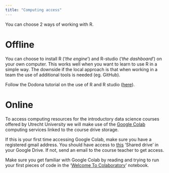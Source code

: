 ```yaml
---
title: "Computing access"
---
```


You can choose 2 ways of working with R.

# Offline

You can choose to install R ('*the engine*') and R-studio ('*the dashboard*') on your own computer. This works well when you want to learn to use R in a simple way. The downside if the local approach is that when working in a team the use of additional tools is needed (eg. GitHub).

Follow the Dodona tutorial on the use of R and R studio ([here](https://dodona.be/en/courses/2982/series/32096/activities/1261547186/)).

# Online

To access computing resources for the introductory data science courses offered by Utrecht University we will make use of the [Google Colab](https://colab.research.google.com/) computing services linked to the course drive storage.

If this is your first time accessing Google Colab, make sure you have a registered gmail address. You should have access to [this](https://drive.google.com/drive/folders/0AP9RxLUFwHObUk9PVA) 'Shared drive' in your Google Drive. If not, send an email to the course teacher to get access.

Make sure you get familiar with Google Colab by reading and trying to run your first pieces of code in the '[Welcome To Colaboratory](https://colab.research.google.com/drive/1_qUMu7G1-yFhizqY8TXoxlWo2Nc82IyJ?usp=drive_link)' notebook.
